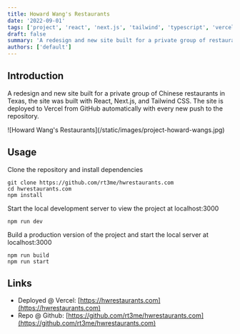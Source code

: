 ```yaml
---
title: Howard Wang's Restaurants
date: '2022-09-01'
tags: ['project', 'react', 'next.js', 'tailwind', 'typescript', 'vercel']
draft: false
summary: 'A redesign and new site built for a private group of restaurants with React, Next.js, and Tailwind CSS, deployed to Vercel from GitHub.'
authors: ['default']
---
```


## Introduction

A redesign and new site built for a private group of Chinese restaurants in Texas, the site
was built with React, Next.js, and Tailwind CSS. The site is deployed to Vercel from GitHub
automatically with every new push to the repository.

<p>![Howard Wang's Restaurants](/static/images/project-howard-wangs.jpg)</p>

## Usage

Clone the repository and install dependencies

```
git clone https://github.com/rt3me/hwrestaurants.com
cd hwrestaurants.com
npm install
```

Start the local development server to view the project at localhost:3000

```
npm run dev
```

Build a production version of the project and start the local server at localhost:3000

```
npm run build
npm run start
```

## Links

- Deployed @ Vercel: [https://hwrestaurants.com](https://hwrestaurants.com)
- Repo @ Github: [https://github.com/rt3me/hwrestaurants.com](https://github.com/rt3me/hwrestaurants.com)
